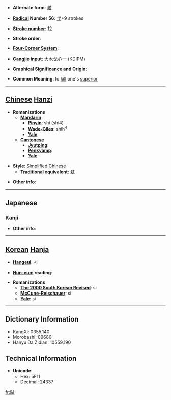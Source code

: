 * '''Alternate form''': [[弒]]

* '''[[Wiktionary:Chinese radical index| Radical]] Number 56''': [[Wiktionary:Chinese radical index 弋|弋]]+9 strokes

* '''[[Wiktionary:Chinese total strokes index|Stroke number]]''': [[Wiktionary:Chinese total strokes index 12|12]]

* '''Stroke order''': 

* '''[[Wiktionary:Chinese four corner index|Four-Corner System]]''': 

* '''[[Wiktionary:Chinese Cangjie index|Cangjie input]]''': 大木戈心一 (KDIPM)

* '''Graphical Significance and Origin''': 

* '''Common Meaning''': to [[kill]] one's [[superior]]

----

== [[Chinese]] [[Hanzi]] ==

* '''Romanizations'''
** '''[[Mandarin]]'''
*** '''[[Pinyin]]''': shì (shi4)
*** '''[[Wade-Giles]]''': shih<sup>4</sup>
*** '''[[Yale]]''': 
** '''[[Cantonese]]'''
*** '''[[Jyutping]]''':
*** '''[[Penkyamp]]''': 
*** '''[[Yale]]''': 

* '''Style''': [[Simplified Chinese]] 
** '''[[Traditional Chinese|Traditional]] equivalent''': [[弒]]

* '''Other info''': 

----

==Japanese==
===[[Kanji]]===
{{kanji|on readings=[[し]] (shi), [[しい]] (shii)|kun readings=[[しいする]] (shiisuru), [[ころす]] (korosu)}}

* '''Other info''':  

----

== [[Korean]] [[Hanja]] ==

* '''[[Hangeul]]''': 시

* '''[[Hun-eum]] reading''': 

* '''Romanizations'''
** '''[[The 2000 South Korean Revised Romanization|The 2000 South Korean Revised]]''': si
** '''[[McCune-Reischauer]]''': si
** '''[[Yale]]''': si

----

== Dictionary Information ==

* KangXi: 0355.140
* Morobashi: 09680
* Hanyu Da Zidian: 10559.190

== Technical Information ==

* '''Unicode''':
** Hex: 5F11
** Decimal: 24337

[[fr:弑]]